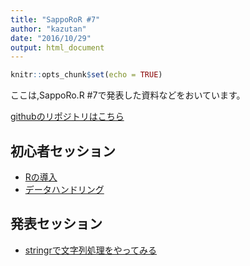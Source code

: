 ```yaml
---
title: "SappoRoR #7"
author: "kazutan"
date: "2016/10/29"
output: html_document
---
```


```r
knitr::opts_chunk$set(echo = TRUE)
```

ここは,SappoRo.R #7で発表した資料などをおいています。

[githubのリポジトリはこちら](https://github.com/kazutan/SappoRoR7)


## 初心者セッション

- [Rの導入](https://kazutan.github.io/SappoRoR7/r-intro.html)
- [データハンドリング](https://kazutan.github.io/SappoRoR7/data_handling.html)

## 発表セッション

- [stringrで文字列処理をやってみる](https://kazutan.github.io/SappoRoR7/stringr-intro.html)